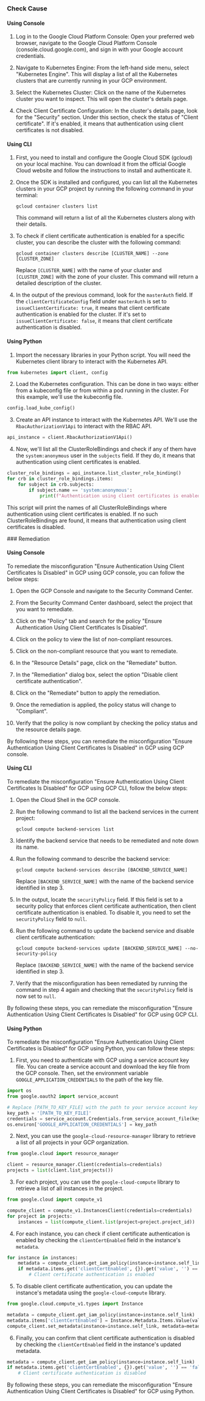 

<Tabs><Tab title='Cause'>
### Check Cause

#### Using Console

1. Log in to the Google Cloud Platform Console: Open your preferred web browser, navigate to the Google Cloud Platform Console (console.cloud.google.com), and sign in with your Google account credentials.

2. Navigate to Kubernetes Engine: From the left-hand side menu, select "Kubernetes Engine". This will display a list of all the Kubernetes clusters that are currently running in your GCP environment.

3. Select the Kubernetes Cluster: Click on the name of the Kubernetes cluster you want to inspect. This will open the cluster's details page.

4. Check Client Certificate Configuration: In the cluster's details page, look for the "Security" section. Under this section, check the status of "Client certificate". If it's enabled, it means that authentication using client certificates is not disabled.

#### Using CLI

1. First, you need to install and configure the Google Cloud SDK (gcloud) on your local machine. You can download it from the official Google Cloud website and follow the instructions to install and authenticate it.

2. Once the SDK is installed and configured, you can list all the Kubernetes clusters in your GCP project by running the following command in your terminal:

   ```
   gcloud container clusters list
   ```

   This command will return a list of all the Kubernetes clusters along with their details.

3. To check if client certificate authentication is enabled for a specific cluster, you can describe the cluster with the following command:

   ```
   gcloud container clusters describe [CLUSTER_NAME] --zone [CLUSTER_ZONE]
   ```

   Replace `[CLUSTER_NAME]` with the name of your cluster and `[CLUSTER_ZONE]` with the zone of your cluster. This command will return a detailed description of the cluster.

4. In the output of the previous command, look for the `masterAuth` field. If the `clientCertificateConfig` field under `masterAuth` is set to `issueClientCertificate: true`, it means that client certificate authentication is enabled for the cluster. If it's set to `issueClientCertificate: false`, it means that client certificate authentication is disabled.

#### Using Python

1. Import the necessary libraries in your Python script. You will need the Kubernetes client library to interact with the Kubernetes API.

```python
from kubernetes import client, config
```

2. Load the Kubernetes configuration. This can be done in two ways: either from a kubeconfig file or from within a pod running in the cluster. For this example, we'll use the kubeconfig file.

```python
config.load_kube_config()
```

3. Create an API instance to interact with the Kubernetes API. We'll use the `RbacAuthorizationV1Api` to interact with the RBAC API.

```python
api_instance = client.RbacAuthorizationV1Api()
```

4. Now, we'll list all the ClusterRoleBindings and check if any of them have the `system:anonymous` user in the `subjects` field. If they do, it means that authentication using client certificates is enabled.

```python
cluster_role_bindings = api_instance.list_cluster_role_binding()
for crb in cluster_role_bindings.items:
    for subject in crb.subjects:
        if subject.name == 'system:anonymous':
            print(f"Authentication using client certificates is enabled in ClusterRoleBinding {crb.metadata.name}")
```

This script will print the names of all ClusterRoleBindings where authentication using client certificates is enabled. If no such ClusterRoleBindings are found, it means that authentication using client certificates is disabled.

</Tab>

<Tab title='Remediation'>
### Remediation

#### Using Console

To remediate the misconfiguration "Ensure Authentication Using Client Certificates Is Disabled" in GCP using GCP console, you can follow the below steps:

1. Open the GCP Console and navigate to the Security Command Center.

2. From the Security Command Center dashboard, select the project that you want to remediate.

3. Click on the "Policy" tab and search for the policy "Ensure Authentication Using Client Certificates Is Disabled".

4. Click on the policy to view the list of non-compliant resources.

5. Click on the non-compliant resource that you want to remediate.

6. In the "Resource Details" page, click on the "Remediate" button.

7. In the "Remediation" dialog box, select the option "Disable client certificate authentication".

8. Click on the "Remediate" button to apply the remediation.

9. Once the remediation is applied, the policy status will change to "Compliant".

10. Verify that the policy is now compliant by checking the policy status and the resource details page.

By following these steps, you can remediate the misconfiguration "Ensure Authentication Using Client Certificates Is Disabled" in GCP using GCP console.

#### Using CLI

To remediate the misconfiguration "Ensure Authentication Using Client Certificates Is Disabled" for GCP using GCP CLI, follow the below steps:

1. Open the Cloud Shell in the GCP console.

2. Run the following command to list all the backend services in the current project:

   ```
   gcloud compute backend-services list
   ```

3. Identify the backend service that needs to be remediated and note down its name.

4. Run the following command to describe the backend service:

   ```
   gcloud compute backend-services describe [BACKEND_SERVICE_NAME]
   ```

   Replace `[BACKEND_SERVICE_NAME]` with the name of the backend service identified in step 3.

5. In the output, locate the `securityPolicy` field. If this field is set to a security policy that enforces client certificate authentication, then client certificate authentication is enabled. To disable it, you need to set the `securityPolicy` field to `null`.

6. Run the following command to update the backend service and disable client certificate authentication:

   ```
   gcloud compute backend-services update [BACKEND_SERVICE_NAME] --no-security-policy
   ```

   Replace `[BACKEND_SERVICE_NAME]` with the name of the backend service identified in step 3.

7. Verify that the misconfiguration has been remediated by running the command in step 4 again and checking that the `securityPolicy` field is now set to `null`.

By following these steps, you can remediate the misconfiguration "Ensure Authentication Using Client Certificates Is Disabled" for GCP using GCP CLI.

#### Using Python

To remediate the misconfiguration "Ensure Authentication Using Client Certificates is Disabled" for GCP using Python, you can follow these steps:

1. First, you need to authenticate with GCP using a service account key file. You can create a service account and download the key file from the GCP console. Then, set the environment variable `GOOGLE_APPLICATION_CREDENTIALS` to the path of the key file.

```python
import os
from google.oauth2 import service_account

# Replace [PATH_TO_KEY_FILE] with the path to your service account key file
key_path = '[PATH_TO_KEY_FILE]'
credentials = service_account.Credentials.from_service_account_file(key_path)
os.environ['GOOGLE_APPLICATION_CREDENTIALS'] = key_path
```

2. Next, you can use the `google-cloud-resource-manager` library to retrieve a list of all projects in your GCP organization.

```python
from google.cloud import resource_manager

client = resource_manager.Client(credentials=credentials)
projects = list(client.list_projects())
```

3. For each project, you can use the `google-cloud-compute` library to retrieve a list of all instances in the project.

```python
from google.cloud import compute_v1

compute_client = compute_v1.InstancesClient(credentials=credentials)
for project in projects:
    instances = list(compute_client.list(project=project.project_id))
```

4. For each instance, you can check if client certificate authentication is enabled by checking the `clientCertEnabled` field in the instance's `metadata`.

```python
for instance in instances:
    metadata = compute_client.get_iam_policy(instance=instance.self_link)
    if metadata.items.get('clientCertEnabled', {}).get('value', '') == 'true':
        # Client certificate authentication is enabled
```

5. To disable client certificate authentication, you can update the instance's metadata using the `google-cloud-compute` library.

```python
from google.cloud.compute_v1.types import Instance

metadata = compute_client.get_iam_policy(instance=instance.self_link)
metadata.items['clientCertEnabled'] = Instance.Metadata.Items.Value(value='false')
compute_client.set_metadata(instance=instance.self_link, metadata=metadata)
```

6. Finally, you can confirm that client certificate authentication is disabled by checking the `clientCertEnabled` field in the instance's updated metadata.

```python
metadata = compute_client.get_iam_policy(instance=instance.self_link)
if metadata.items.get('clientCertEnabled', {}).get('value', '') == 'false':
    # Client certificate authentication is disabled
```

By following these steps, you can remediate the misconfiguration "Ensure Authentication Using Client Certificates is Disabled" for GCP using Python.


</Tab>
</Tabs>